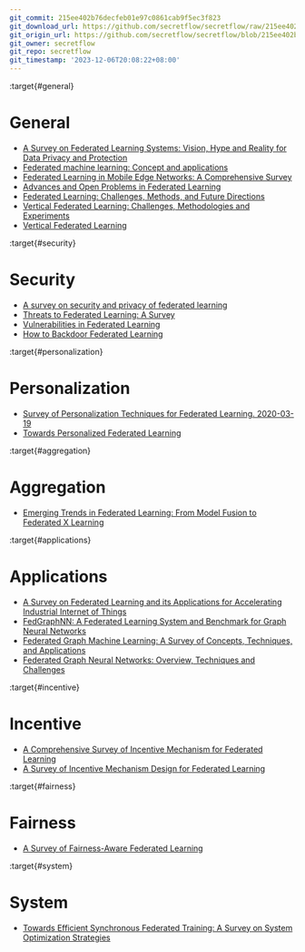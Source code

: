 ```yaml
---
git_commit: 215ee402b76decfeb01e97c0861cab9f5ec3f823
git_download_url: https://github.com/secretflow/secretflow/raw/215ee402b76decfeb01e97c0861cab9f5ec3f823/docs/awesome-pets/papers/applications/ppml/fl/survey.md
git_origin_url: https://github.com/secretflow/secretflow/blob/215ee402b76decfeb01e97c0861cab9f5ec3f823/docs/awesome-pets/papers/applications/ppml/fl/survey.md
git_owner: secretflow
git_repo: secretflow
git_timestamp: '2023-12-06T20:08:22+08:00'
---
```


:target{#general}

# General

- [A Survey on Federated Learning Systems: Vision, Hype and Reality for Data Privacy and Protection](https://arxiv.org/pdf/1907.09693.pdf)
- [Federated machine learning: Concept and applications](https://arxiv.org/pdf/1902.04885.pdf)
- [Federated Learning in Mobile Edge Networks: A Comprehensive Survey](https://arxiv.org/pdf/1909.11875.pdf)
- [Advances and Open Problems in Federated Learning](https://arxiv.org/pdf/1912.04977.pdf)
- [Federated Learning: Challenges, Methods, and Future Directions](https://arxiv.org/pdf/1908.07873.pdf)
- [Vertical Federated Learning: Challenges, Methodologies and Experiments](https://arxiv.org/pdf/2202.04309.pdf)
- [Vertical Federated Learning](https://arxiv.org/pdf/2211.12814.pdf)

:target{#security}

# Security

- [A survey on security and privacy of federated learning](https://www.researchgate.net/publication/344611776_A_survey_on_security_and_privacy_of_federated_learning)
- [Threats to Federated Learning: A Survey](https://arxiv.org/abs/2003.02133)
- [Vulnerabilities in Federated Learning](https://www.semanticscholar.org/paper/Vulnerabilities-in-Federated-Learning-Bouacida-Mohapatra/4eb8c7023c57f76d5e2401c033e7e2769be03a79)
- [How to Backdoor Federated Learning](http://proceedings.mlr.press/v108/bagdasaryan20a/bagdasaryan20a.pdf)

:target{#personalization}

# Personalization

- [Survey of Personalization Techniques for Federated Learning. 2020-03-19](https://arxiv.org/pdf/2003.08673.pdf)
- [Towards Personalized Federated Learning](https://ieeexplore.ieee.org/abstract/document/9743558)

:target{#aggregation}

# Aggregation

- [Emerging Trends in Federated Learning: From Model Fusion to Federated X Learning](https://arxiv.org/pdf/2102.12920.pdf)

:target{#applications}

# Applications

- [A Survey on Federated Learning and its Applications for Accelerating Industrial Internet of Things](https://arxiv.org/abs/2104.10501)
- [FedGraphNN: A Federated Learning System and Benchmark for Graph Neural Networks](https://arxiv.org/pdf/2104.07145.pdf)
- [Federated Graph Machine Learning: A Survey of Concepts, Techniques, and Applications](https://arxiv.org/pdf/2207.11812.pdf)
- [Federated Graph Neural Networks: Overview, Techniques and Challenges](https://arxiv.org/pdf/2202.07256.pdf)

:target{#incentive}

# Incentive

- [A Comprehensive Survey of Incentive Mechanism for Federated Learning](https://arxiv.org/pdf/2106.15406.pdf)
- [A Survey of Incentive Mechanism Design for Federated Learning](https://ieeexplore.ieee.org/document/9369019)

:target{#fairness}

# Fairness

- [A Survey of Fairness-Aware Federated Learning](https://arxiv.org/pdf/2111.01872.pdf)

:target{#system}

# System

- [Towards Efficient Synchronous Federated Training: A Survey on System Optimization Strategies](https://arxiv.org/pdf/2109.03999.pdf)
